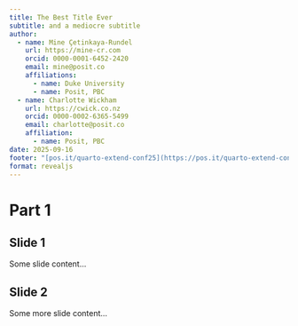 ```yaml
---
title: The Best Title Ever
subtitle: and a mediocre subtitle
author:
  - name: Mine Çetinkaya-Rundel
    url: https://mine-cr.com
    orcid: 0000-0001-6452-2420
    email: mine@posit.co
    affiliations:
      - name: Duke University
      - name: Posit, PBC
  - name: Charlotte Wickham
    url: https://cwick.co.nz
    orcid: 0000-0002-6365-5499
    email: charlotte@posit.co
    affiliation:
      - name: Posit, PBC
date: 2025-09-16
footer: "[pos.it/quarto-extend-conf25](https://pos.it/quarto-extend-conf25)"
format: revealjs
---
```


# Part 1

## Slide 1

Some slide content...

## Slide 2

Some more slide content...
